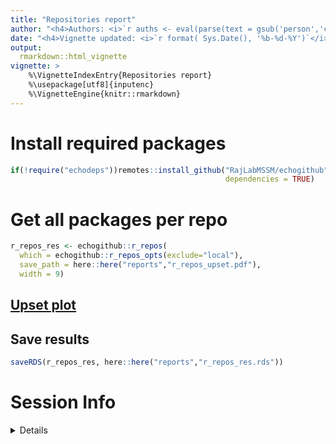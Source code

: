 ```yaml
---
title: "Repositories report" 
author: "<h4>Authors: <i>`r auths <- eval(parse(text = gsub('person','c',read.dcf('../DESCRIPTION', fields = 'Authors@R'))));paste(auths[names(auths)=='given'],auths[names(auths)=='family'], collapse = ', ')`</i></h4>" 
date: "<h4>Vignette updated: <i>`r format( Sys.Date(), '%b-%d-%Y')`</i></h4>"
output:
  rmarkdown::html_vignette
vignette: >
    %\VignetteIndexEntry{Repositories report} 
    %\usepackage[utf8]{inputenc}
    %\VignetteEngine{knitr::rmarkdown}
---
```


# Install required packages

```R
if(!require("echodeps"))remotes::install_github("RajLabMSSM/echogithub",
                                                dependencies = TRUE)
``` 

# Get all packages per repo

```R
r_repos_res <- echogithub::r_repos(
  which = echogithub::r_repos_opts(exclude="local"),
  save_path = here::here("reports","r_repos_upset.pdf"),
  width = 9)
```

## [Upset plot](https://github.com/neurogenomics/rworkflows/raw/master/reports/r_repos_upset.pdf)

## Save results 

```R
saveRDS(r_repos_res, here::here("reports","r_repos_res.rds"))
```

# Session Info 

<details> 

```r
utils::sessionInfo()
```

</details>  

<br>
